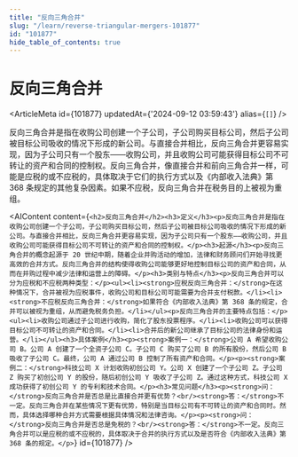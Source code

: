 ```yaml
---
title: "反向三角合并"
slug: "/learn/reverse-triangular-mergers-101877"
id: "101877"
hide_table_of_contents: true
---
```



# 反向三角合并

<ArticleMeta id={101877} updatedAt={'2024-09-12 03:59:43'} alias={`[]`} />
<div className='border-solid border-b border-t-0 my-4 border-[var(--ifm-color-gray-300)]' />

反向三角合并是指在收购公司创建一个子公司，子公司购买目标公司，然后子公司被目标公司吸收的情况下形成的新公司。与直接合并相比，反向三角合并更容易实现，因为子公司只有一个股东——收购公司，并且收购公司可能获得目标公司不可转让的资产和合同的控制权。反向三角合并，像直接合并和前向三角合并一样，可能是应税的或不应税的，具体取决于它们的执行方式以及《内部收入法典》第 368 条规定的其他复杂因素。如果不应税，反向三角合并在税务目的上被视为重组。

<AIContent content={`<h2>反向三角合并</h2><h3>定义</h3><p>反向三角合并是指在收购公司创建一个子公司，子公司购买目标公司，然后子公司被目标公司吸收的情况下形成的新公司。与直接合并相比，反向三角合并更容易实现，因为子公司只有一个股东——收购公司，并且收购公司可能获得目标公司不可转让的资产和合同的控制权。</p><h3>起源</h3><p>反向三角合并的概念起源于 20 世纪中期，随着企业并购活动的增加，法律和财务顾问们开始寻找更高效的合并方式。反向三角合并的结构使得收购公司能够更好地控制目标公司的资产和合同，从而在并购过程中减少法律和运营上的障碍。</p><h3>类别与特点</h3><p>反向三角合并可以分为应税和不应税两种类型：</p><ul><li><strong>应税反向三角合并：</strong>在这种情况下，合并被视为应税事件，收购公司和目标公司可能需要为合并支付税款。</li><li><strong>不应税反向三角合并：</strong>如果符合《内部收入法典》第 368 条的规定，合并可以被视为重组，从而避免税务负担。</li></ul><p>反向三角合并的主要特点包括：</p><ul><li>收购公司通过子公司进行收购，简化了股东投票程序。</li><li>收购公司可以获得目标公司不可转让的资产和合同。</li><li>合并后的新公司继承了目标公司的法律身份和运营。</li></ul><h3>具体案例</h3><p><strong>案例一：</strong>公司 A 希望收购公司 B。公司 A 创建了一个全资子公司 C。子公司 C 购买了公司 B 的所有股份，然后公司 B 吸收了子公司 C。最终，公司 A 通过公司 B 控制了所有资产和合同。</p><p><strong>案例二：</strong>科技公司 X 计划收购初创公司 Y。公司 X 创建了一个子公司 Z。子公司 Z 购买了初创公司 Y 的股份，随后初创公司 Y 吸收了子公司 Z。通过这种方式，科技公司 X 成功获得了初创公司 Y 的专利和技术合同。</p><h3>常见问题</h3><p><strong>问：</strong>反向三角合并是否总是比直接合并更有优势？<br/><strong>答：</strong>不一定。反向三角合并在某些情况下更有优势，特别是当目标公司有不可转让的资产和合同时。然而，具体选择哪种合并方式需要根据具体情况和法律咨询。</p><p><strong>问：</strong>反向三角合并是否总是免税的？<br/><strong>答：</strong>不一定。反向三角合并可以是应税的或不应税的，具体取决于合并的执行方式以及是否符合《内部收入法典》第 368 条的规定。</p>`} id={101877} />
